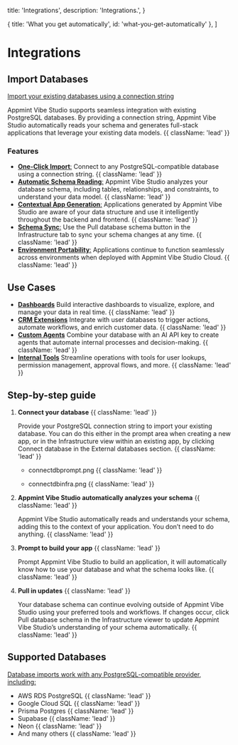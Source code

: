 
  title: 'Integrations',
  description:
    'Integrations.',
}

  { title: 'What you get automatically', id: 'what-you-get-automatically' },
]


# Integrations

## Import Databases

[Import your existing databases using a connection string](#)

Appmint Vibe Studio supports seamless integration with existing PostgreSQL databases. By providing a connection string,
 Appmint Vibe Studio automatically reads your schema and generates full-stack applications that leverage your existing data models. {{ className: 'lead' }}

### Features

- [**One-Click Import**:](#) Connect to any PostgreSQL-compatible database using a connection string. {{ className: 'lead' }}
- [**Automatic Schema Reading**:](#) Appmint Vibe Studio analyzes your database schema, including tables, relationships, and constraints, to understand your data model. {{ className: 'lead' }}
- [**Contextual App Generation**:](#) Applications generated by Appmint Vibe Studio are aware of your data structure and use it intelligently throughout the backend and frontend. {{ className: 'lead' }}
- [**Schema Sync**:](#) Use the Pull database schema button in the Infrastructure tab to sync your schema changes at any time. {{ className: 'lead' }}
- [**Environment Portability**:](#) Applications continue to function seamlessly across environments when deployed with Appmint Vibe Studio Cloud. {{ className: 'lead' }}

## Use Cases

- [**Dashboards**](#) Build interactive dashboards to visualize, explore, and manage your data in real time. {{ className: 'lead' }}
- [**CRM Extensions**](#) Integrate with user databases to trigger actions, automate workflows, and enrich customer data. {{ className: 'lead' }}
- [**Custom Agents**](#) Combine your database with an AI API key to create agents that automate internal processes and decision-making. {{ className: 'lead' }}
- [**Internal Tools**](#) Streamline operations with tools for user lookups, permission management, approval flows, and more. {{ className: 'lead' }}

## Step-by-step guide

1. **Connect your database** {{ className: 'lead' }}
    
    Provide your PostgreSQL connection string to import your existing database. 
    You can do this either in the prompt area when creating a new app, or in the Infrastructure view within an existing app, 
    by clicking Connect database in the External databases section. {{ className: 'lead' }}
  
   - connectdbprompt.png {{ className: 'lead' }}
    
   - connectdbinfra.png {{ className: 'lead' }}
    
2. **Appmint Vibe Studio automatically analyzes your schema** {{ className: 'lead' }}
    
    Appmint Vibe Studio automatically reads and understands your schema, adding this to the context of your application. You don’t need to do anything. {{ className: 'lead' }}
    
3. **Prompt to build your app** {{ className: 'lead' }}
    
    Prompt Appmint Vibe Studio to build an application, it will automatically know how to use your database and what the schema looks like. {{ className: 'lead' }}
    
4. **Pull in updates** {{ className: 'lead' }}
    
    Your database schema can continue evolving outside of Appmint Vibe Studio using your preferred tools and workflows. If changes occur,
     click Pull database schema in the Infrastructure viewer to update Appmint Vibe Studio’s understanding of your schema automatically. {{ className: 'lead' }}
    

## Supported Databases

[Database imports work with any PostgreSQL-compatible provider, including:](#)

- AWS RDS PostgreSQL {{ className: 'lead' }}
- Google Cloud SQL {{ className: 'lead' }}
- Prisma Postgres {{ className: 'lead' }}
- Supabase {{ className: 'lead' }}
- Neon {{ className: 'lead' }}
- And many others {{ className: 'lead' }}